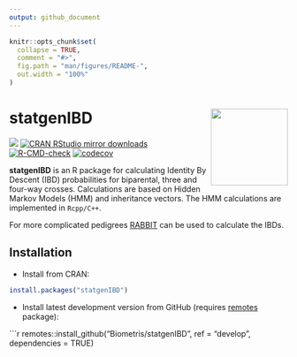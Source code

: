 ---
output: github_document
---

<!-- README.md is generated from README.Rmd. Please edit that file -->

```{r, include = FALSE}
knitr::opts_chunk$set(
  collapse = TRUE,
  comment = "#>",
  fig.path = "man/figures/README-",
  out.width = "100%"
)
```

# statgenIBD <img src="man/figures/logo.png" align="right" height="139" alt="" />

[![](https://www.r-pkg.org/badges/version/statgenIBD)](https://www.r-pkg.org/pkg/statgenIBD)
[![CRAN RStudio mirror downloads](https://cranlogs.r-pkg.org/badges/statgenIBD)](https://www.r-pkg.org/pkg/statgenIBD)
[![R-CMD-check](https://github.com/Biometris/statgenIBD/workflows/R-CMD-check/badge.svg)](https://github.com/Biometris/statgenIBD/actions?workflow=R-CMD-check)
[![codecov](https://codecov.io/gh/Biometris/statgenIBD/branch/main/graph/badge.svg)](https://app.codecov.io/gh/Biometris/statgenIBD)

**statgenIBD** is an R package for calculating Identity By Descent (IBD) probabilities for biparental, three and four-way crosses. Calculations are based on Hidden Markov Models (HMM) and inheritance vectors. The HMM calculations are implemented in `Rcpp/C++`.

For more complicated pedigrees [RABBIT](https://github.com/Biometris/RABBIT) can be used to calculate the IBDs. 

## Installation

* Install from CRAN:

```{r, eval = FALSE}
install.packages("statgenIBD")
```

* Install latest development version from GitHub (requires [remotes](https://github.com/r-lib/remotes) package):

```{r, eval = FALSE}
remotes::install_github("Biometris/statgenIBD", ref = "develop", dependencies = TRUE)
